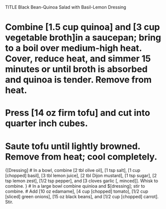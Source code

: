 TITLE Black Bean-Quinoa Salad with Basil-Lemon Dressing

# Combine [1.5 cup quinoa] and [3 cup vegetable broth]in a saucepan; bring to a boil over medium-high heat. Cover, reduce heat, and simmer 15 minutes or until broth is absorbed and quinoa is tender. Remove from heat.
# Press [14 oz firm tofu] and cut into quarter inch cubes. 
# Saute tofu until lightly browned. Remove from heat; cool completely.

{[Dressing]
# In a bowl, combine [2 tbl olive oil], [1 tsp salt], [1 cup [chopped] basil], [3 tbl lemon juice], [2 tbl Dijon mustard], [1 tsp sugar], [2 tsp lemon zest], [1/2 tsp pepper], and [3 cloves garlic [, minced]]. Whisk to combine.
}
# In a large bowl combine quinioa and $[dressing]; stir to combine.
# Add [10 oz edamame], [4 cup [chopped] tomato], [1/2 cup [sliced] green onions], [15 oz black beans], and [1/2 cup [chopped] carrot]. Stir.
